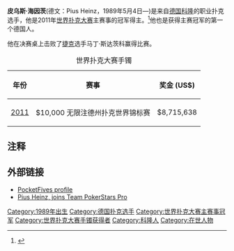 {{infobox poker player
|name=皮乌斯·海因茨
|image=Pius Heinz.jpg
|nickname= MastaP89
|birth_date={{birth date and age|1989|5|4|mf=y}}<br/>德国奥登多夫
|hometown=德国科隆
|wsop bracelet count=1
|wsop money finishes=2
|wsop main event best finish rank=冠军
|wsop main event best finish year=2011
|wpt titles=
|wpt final tables=
|wpt money finishes=
|ept titles=
|ept final tables=
|ept money finishes=
|updated=2011-11-09
}}

'''皮乌斯·海因茨'''(德文：Pius Heinz，1989年5月4日—)是来自[[德国|德国]][[科隆|科隆]]的职业扑克选手，他是2011年[[世界扑克大赛|世界扑克大赛]]主赛事的冠军得主。<ref>{{cite web|title=PIUS HEINZ WINS 2011 WSOP MAIN EVENT CHAMPIONSHIP|url=http://www.wsop.com/news/2011/Nov/3605/PIUS-HEINZ-WINS-2011-WSOP-MAIN-EVENT-CHAMPIONSHIP.html|publisher=WSOP|accessdate=November 9, 2011|date=November 8, 2011|archive-date=2018-10-28|archive-url=https://web.archive.org/web/20181028035353/http://www.wsop.com/news/2011/Nov/3605/PIUS-HEINZ-WINS-2011-WSOP-MAIN-EVENT-CHAMPIONSHIP.html|dead-url=no}}</ref>他也是获得主赛冠军的第一个德国人。

他在决赛桌上击败了[[捷克|捷克]]选手马丁·斯达茨科赢得比赛。

{| class="wikitable" border="1"
|-
|+ 世界扑克大赛手镯
|-
!年份
!赛事
!奖金 (US$)
|-
|[[2011年世界扑克大赛|2011]]
|$10,000 无限注德州扑克世界锦标赛
|$8,715,638
|}

==注释==
{{reflist}}

==外部链接==
*[http://www.pocketfives.com/profiles/mastap89/ PocketFives profile] {{Wayback|url=http://www.pocketfives.com/profiles/mastap89/ |date=20111106235022 }}
*[http://www.pokerstarsblog.com/wsop/2011/team-pokerstars-pro-pius-heinz-leads-wso-088307.html  Pius Heinz, joins Team PokerStars Pro] {{Wayback|url=http://www.pokerstarsblog.com/wsop/2011/team-pokerstars-pro-pius-heinz-leads-wso-088307.html |date=20111109152914 }}

{{World_Series_of_Poker_winners}}
{{DEFAULTSORT:Heinz, Pius}}
[[Category:1989年出生|Category:1989年出生]]
[[Category:德国扑克选手|Category:德国扑克选手]]
[[Category:世界扑克大赛主赛事冠军|Category:世界扑克大赛主赛事冠军]]
[[Category:世界扑克大赛手镯获得者|Category:世界扑克大赛手镯获得者]]
[[Category:科隆人|Category:科隆人]]
[[Category:在世人物|Category:在世人物]]